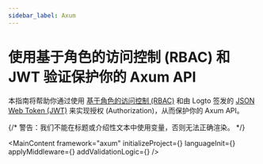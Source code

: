 ```yaml
---
sidebar_label: Axum
---
```




# 使用基于角色的访问控制 (RBAC) 和 JWT 验证保护你的 Axum API

本指南将帮助你通过使用 [基于角色的访问控制 (RBAC)](/authorization/role-based-access-control) 和由 Logto 签发的 [JSON Web Token (JWT)](https://auth.wiki/jwt) 来实现授权 (Authorization)，从而保护你的 Axum API。

{/* 警告：我们不能在标题或介绍性文本中使用变量，否则无法正确渲染。 */}

<MainContent
  framework="axum"
  initializeProject={<InitProject />}
  languageInit={<Init />}
  applyMiddleware={<ApplyMiddleware />}
  addValidationLogic={<AddValidationLogic framework="axum" />}
/>

